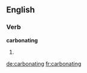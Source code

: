 ==English==

===Verb===
'''carbonating'''

# {{present participle of|carbonate}}

[[de:carbonating]]
[[fr:carbonating]]